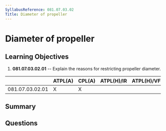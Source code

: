 ```yaml
---
SyllabusReference: 081.07.03.02
Title: Diameter of propeller
---
```


# Diameter of propeller

## Learning Objectives

1. **081.07.03.02.01** -- Explain the reasons for restricting propeller
   diameter.

|                 | ATPL(A) | CPL(A) | ATPL(H)/IR | ATPL(H)/VFR | CPL(H) | IR  | CBIR(A) |
| --------------- | ------- | ------ | ---------- | ----------- | ------ | --- | ------- |
| 081.07.03.02.01 | X       | X      |            |             |        |     |         |

## Summary

## Questions
